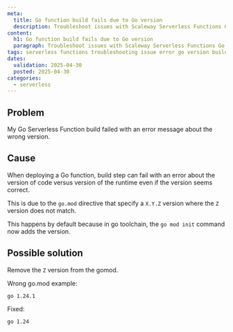 ```yaml
---
meta:
  title: Go function build fails due to Go version
  description: Troubleshoot issues with Scaleway Serverless Functions Go build not working due to version error.
content:
  h1: Go function build fails due to Go version
  paragraph: Troubleshoot issues with Scaleway Serverless Functions Go build not working due to version error.
tags: serverless functions troubleshooting issue error go version build
dates:
  validation: 2025-04-30
  posted: 2025-04-30
categories:
  - serverless
---
```


## Problem

My Go Serverless Function build failed with an error message about the wrong version.

## Cause

When deploying a Go function, build step can fail with an error about the version of code versus version of the runtime even if the version seems correct.

This is due to the `go.mod` directive that specify a `X.Y.Z` version where the `Z` version does not match.

This happens by default because in go toolchain, the `go mod init` command now adds the version.

## Possible solution

Remove the `Z` version from the gomod.

Wrong go.mod example:

```
go 1.24.1
```

Fixed:

```
go 1.24
````
